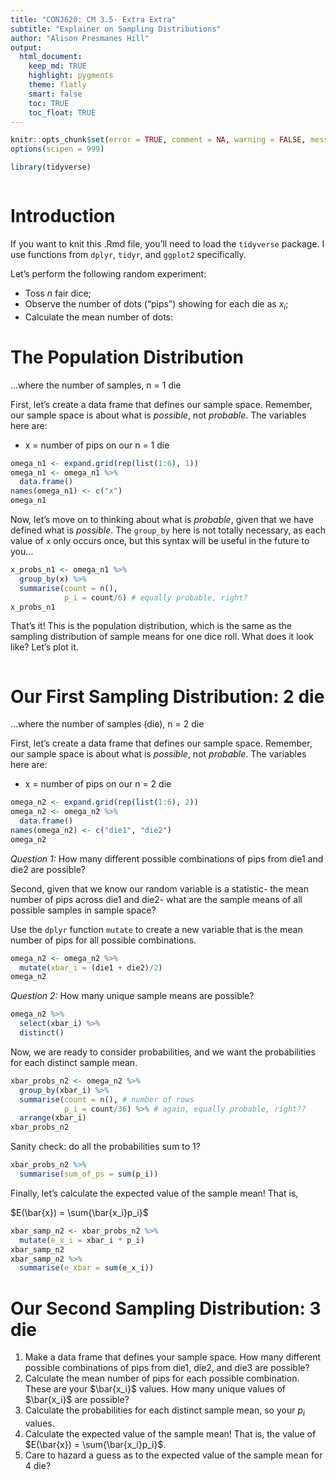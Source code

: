 ```yaml
---
title: "CONJ620: CM 3.5- Extra Extra"
subtitle: "Explainer on Sampling Distributions"
author: "Alison Presmanes Hill"
output:
  html_document:
    keep_md: TRUE
    highlight: pygments
    theme: flatly
    smart: false
    toc: TRUE
    toc_float: TRUE
---
```

```r
knitr::opts_chunk$set(error = TRUE, comment = NA, warning = FALSE, message = FALSE, tidy = FALSE)
options(scipen = 999)
```



```r
library(tidyverse)
```

```r

```



# Introduction

If you want to knit this .Rmd file, you'll need to load the `tidyverse` package. I use functions from `dplyr`, `tidyr`, and `ggplot2` specifically.


Let’s perform the following random experiment:

* Toss $n$ fair dice; 
* Observe the number of dots (“pips”) showing for each die as $x_i$; 
* Calculate the mean number of dots:



# The Population Distribution

...where the number of samples, n = 1 die

First, let's create a data frame that defines our sample space. Remember, our sample space is about what is *possible*, not *probable*. The variables here are:

* x = number of pips on our n = 1 die


```r
omega_n1 <- expand.grid(rep(list(1:6), 1))
omega_n1 <- omega_n1 %>%
  data.frame()
names(omega_n1) <- c("x")
omega_n1
```

Now, let's move on to thinking about what is *probable*, given that we have defined what is *possible*. The `group_by` here is not totally necessary, as each value of `x` only occurs once, but this syntax will be useful in the future to you... 

```r
x_probs_n1 <- omega_n1 %>% 
  group_by(x) %>%
  summarise(count = n(), 
            p_i = count/6) # equally probable, right?
x_probs_n1
```

That's it! This is the population distribution, which is the same as the sampling distribution of sample means for one dice roll. What does it look like? Let's plot it.

```r

```


# Our First Sampling Distribution: 2 die

...where the number of samples (die), n = 2 die

First, let's create a data frame that defines our sample space. Remember, our sample space is about what is *possible*, not *probable*. The variables here are:

* x = number of pips on our n = 2 die

```r
omega_n2 <- expand.grid(rep(list(1:6), 2))
omega_n2 <- omega_n2 %>%
  data.frame()
names(omega_n2) <- c("die1", "die2")
omega_n2
```

_Question 1:_ How many different possible combinations of pips from die1 and die2 are possible? 

Second, given that we know our random variable is a statistic- the mean number of pips across die1 and die2- what are the sample means of all possible samples in sample space?

Use the `dplyr` function `mutate` to create a new variable that is the mean number of pips for all possible combinations.

```r
omega_n2 <- omega_n2 %>%
  mutate(xbar_i = (die1 + die2)/2)
omega_n2
```

_Question 2:_ How many unique sample means are possible?

```r
omega_n2 %>% 
  select(xbar_i) %>%
  distinct()
```

Now, we are ready to consider probabilities, and we want the probabilities for each distinct sample mean.

```r
xbar_probs_n2 <- omega_n2 %>% 
  group_by(xbar_i) %>% 
  summarise(count = n(), # number of rows
            p_i = count/36) %>% # again, equally probable, right??
  arrange(xbar_i)
xbar_probs_n2
```

Sanity check: do all the probabilities sum to 1?

```r
xbar_probs_n2 %>%
  summarise(sum_of_ps = sum(p_i))
```

Finally, let's calculate the expected value of the sample mean! That is, 

$E(\bar{x}) = \sum{\bar{x_i}p_i}$

```r
xbar_samp_n2 <- xbar_probs_n2 %>%
  mutate(e_x_i = xbar_i * p_i)
xbar_samp_n2
xbar_samp_n2 %>%
  summarise(e_xbar = sum(e_x_i))
```


# Our Second Sampling Distribution: 3 die

1. Make a data frame that defines your sample space. How many different possible combinations of pips from die1, die2, and die3 are possible? 
2. Calculate the mean number of pips for each possible combination. These are your $\bar{x_i}$ values. How many unique values of $\bar{x_i}$ are possible? 
3. Calculate the probabilities for each distinct sample mean, so your $p_i$ values.
4. Calculate the expected value of the sample mean! That is, the value of $E(\bar{x}) = \sum{\bar{x_i}p_i}$.
5. Care to hazard a guess as to the expected value of the sample mean for 4 die?